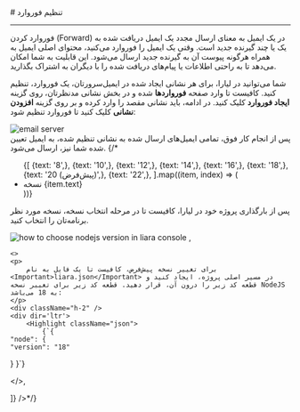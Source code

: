 
<Layout>
# تنظیم فوروارد
<hr className="mb-2" />

فوروارد کردن (Forward) در یک ایمیل به معنای ارسال مجدد یک ایمیل دریافت شده به یک یا چند گیرنده جدید است. وقتی یک ایمیل را فوروارد می‌کنید، محتوای اصلی ایمیل به همراه هرگونه پیوست آن به گیرنده جدید ارسال می‌شود. این قابلیت به شما امکان می‌دهد تا به راحتی اطلاعات یا پیام‌های دریافت شده را با دیگران به اشتراک بگذارید.
<div className="h-4" />

شما می‌توانید در لیارا، برای هر نشانی ایجاد شده در ایمیل‌سرورتان، یک فوروارد، تنظیم کنید.
کافیست تا وارد صفحه **فورواردها** شده و در بخش نشانی مدنظرتان، روی گزینه **ایجاد فوروارد** کلیک کنید. 
در ادامه، باید نشانی مقصد را وارد کرده و بر روی گزینه **افزودن نشانی** کلیک کنید تا فوروارد تنظیم شود:

<div className="h-4" />
<img src="https://files.liara.ir/liara/docs/set-forward-for-email.gif" alt="email server" />
<div className="h-4" />
پس از انجام کار فوق، تمامی ایمیل‌های ارسال شده به نشانی تنظیم شده، به ایمیل تعیین شده شما نیز، ارسال می‌شود.
{/* <ul className="pr-4">
  {[
    {text: '8',},
    {text: '10',},
    {text: '12',},
    {text: '14',},
    {text: '16',},
    {text: '18',},
    {text: '20 (پیش‌فرض)',},
    {text: '22',},
  ].map((item, index) => (
    <li
      key={index}
      style={{
        textDecorationColor: "#9ca3af"
      }}
    >
        نسخه {item.text}
    </li>
  ))}
</ul>

<Section id="change-default-version" title="تغییر نسخه پیش‌فرض" />
<Tabs 
    tabs={["Liara Console", "Liara CLI"]} 
    content={[
    <>
    <p>پس از بارگذاری پروژه خود در لیارا، کافیست تا در مرحله انتخاب نسخه، نسخه مورد نظر برنامه‌تان را انتخاب کنید.</p>
    <img src="https://files.liara.ir/liara/docs/choose-nodejs-version.png" alt="how to choose nodejs version in liara console" />
    </>,

    <>
    <p>
        برای تغییر نسخه پیش‌فرض، کافیست تا یک فایل به نام <Important>liara.json</Important> در مسیر اصلی پروژه، ایجاد کنید و قطعه کد زیر را درون آن، قرار دهید. قطعه کد زیر برای تغییر نسخه NodeJS به 18 می‌باشد:
    </p>
    <div className="h-2" />
    <div dir='ltr'>
        <Highlight className="json">
            {`{
    "node": {
    "version": "18"
  }
}`}
        </Highlight>
    </div>
    <div className="h-2" />
    </>,

]} 
/>*/}

</Layout>